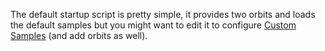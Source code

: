 The default startup script is pretty simple, it provides two orbits and loads the default samples but you might want to edit it to configure [[Custom Samples]] (and add orbits as well).
